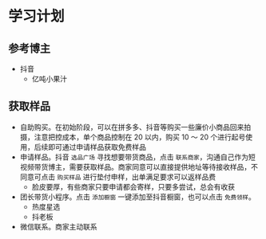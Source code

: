 # 学习计划

## 参考博主

* 抖音
  * 亿吨小果汁

## 获取样品

* 自助购买。在初始阶段，可以在拼多多、抖音等购买一些廉价小商品回来拍摄，注意把控成本，单个商品控制在 20 以内，购买 10 ～ 20 个进行起号使用，后续即可通过申请样品获取免费样品
* 申请样品。抖音 `选品广场` 寻找想要带货商品，点击 `联系商家`，沟通自己作为短视频带货博主，需要获取样品。商家同意可以直接提供地址等待接收样品，不同意可点击 `购买样品` 进行垫付申样，出单满足要求可以返样品费
  * 脸皮要厚，有些商家只要申请都会寄样，只要多尝试，总会有收获
* 团长带货小程序。点击 `添加橱窗` 一键添加至抖音橱窗，也可以点击 `免费领样`。
  * 热度星选
  * 抖老板
* 微信联系。商家主动联系


